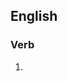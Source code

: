 {{also|europeanizes}}

==English==

===Verb===
{{head|en|verb form}}

# {{en-third-person singular of|Europeanize}}